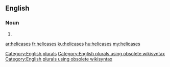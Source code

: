 ==English==

===Noun===
{{head|en}}

# {{plural of|helicase}}

[[Category:English plurals]][[Category:English plurals using obsolete wikisyntax]][[Category:English plurals using obsolete wikisyntax]]

[[ar:helicases]]
[[fr:helicases]]
[[ku:helicases]]
[[hu:helicases]]
[[my:helicases]]
